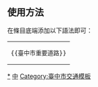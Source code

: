 <noinclude>{{Documentation subpage}}</noinclude>
== 使用方法 ==
在條目底端添加以下語法即可：
{|
|<pre>{{臺中市重要道路}}</pre>
|}

<includeonly>
[[Category:臺中市街道|*]]
[[Category:台灣街道模板|中]]
[[Category:臺中市交通模板]]
</includeonly>